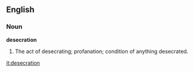 ==English==

===Noun===

'''desecration'''

#The act of desecrating; profanation; condition of anything desecrated.

[[it:desecration]]